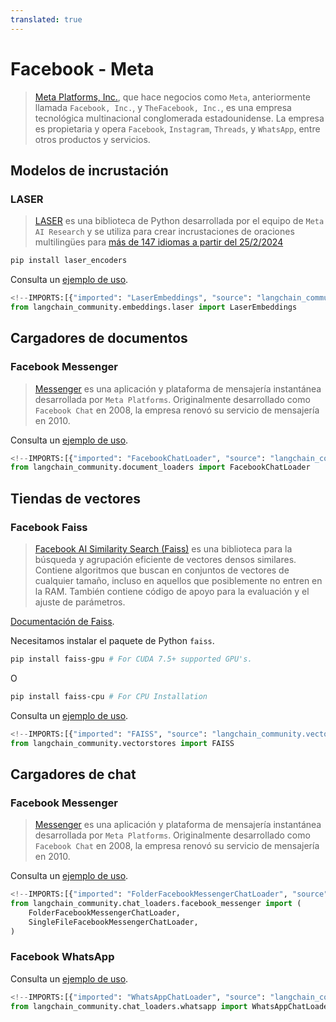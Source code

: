 ```yaml
---
translated: true
---
```


# Facebook - Meta

>[Meta Platforms, Inc.](https://www.facebook.com/), que hace negocios como `Meta`, anteriormente
> llamada `Facebook, Inc.`, y `TheFacebook, Inc.`, es una empresa tecnológica multinacional
> conglomerada estadounidense. La empresa es propietaria y opera `Facebook`, `Instagram`, `Threads`,
> y `WhatsApp`, entre otros productos y servicios.

## Modelos de incrustación

### LASER

>[LASER](https://github.com/facebookresearch/LASER) es una biblioteca de Python desarrollada por
> el equipo de `Meta AI Research` y se utiliza para
> crear incrustaciones de oraciones multilingües para
> [más de 147 idiomas a partir del 25/2/2024](https://github.com/facebookresearch/flores/blob/main/flores200/README.md#languages-in-flores-200)

```bash
pip install laser_encoders
```

Consulta un [ejemplo de uso](/docs/integrations/text_embedding/laser).

```python
<!--IMPORTS:[{"imported": "LaserEmbeddings", "source": "langchain_community.embeddings.laser", "docs": "https://api.python.langchain.com/en/latest/embeddings/langchain_community.embeddings.laser.LaserEmbeddings.html", "title": "Facebook - Meta"}]-->
from langchain_community.embeddings.laser import LaserEmbeddings
```

## Cargadores de documentos

### Facebook Messenger

>[Messenger](https://en.wikipedia.org/wiki/Messenger_(software)) es una aplicación y plataforma de mensajería instantánea
> desarrollada por `Meta Platforms`. Originalmente desarrollado como `Facebook Chat` en 2008, la empresa renovó su
> servicio de mensajería en 2010.

Consulta un [ejemplo de uso](/docs/integrations/document_loaders/facebook_chat).

```python
<!--IMPORTS:[{"imported": "FacebookChatLoader", "source": "langchain_community.document_loaders", "docs": "https://api.python.langchain.com/en/latest/document_loaders/langchain_community.document_loaders.facebook_chat.FacebookChatLoader.html", "title": "Facebook - Meta"}]-->
from langchain_community.document_loaders import FacebookChatLoader
```

## Tiendas de vectores

### Facebook Faiss

>[Facebook AI Similarity Search (Faiss)](https://engineering.fb.com/2017/03/29/data-infrastructure/faiss-a-library-for-efficient-similarity-search/)
> es una biblioteca para la búsqueda y agrupación eficiente de vectores densos similares. Contiene algoritmos que
> buscan en conjuntos de vectores de cualquier tamaño, incluso en aquellos que posiblemente no entren en la RAM. También contiene código de apoyo
> para la evaluación y el ajuste de parámetros.

[Documentación de Faiss](https://faiss.ai/).

Necesitamos instalar el paquete de Python `faiss`.

```bash
pip install faiss-gpu # For CUDA 7.5+ supported GPU's.
```

O

```bash
pip install faiss-cpu # For CPU Installation
```

Consulta un [ejemplo de uso](/docs/integrations/vectorstores/faiss).

```python
<!--IMPORTS:[{"imported": "FAISS", "source": "langchain_community.vectorstores", "docs": "https://api.python.langchain.com/en/latest/vectorstores/langchain_community.vectorstores.faiss.FAISS.html", "title": "Facebook - Meta"}]-->
from langchain_community.vectorstores import FAISS
```

## Cargadores de chat

### Facebook Messenger

>[Messenger](https://en.wikipedia.org/wiki/Messenger_(software)) es una aplicación y plataforma de mensajería instantánea
> desarrollada por `Meta Platforms`. Originalmente desarrollado como `Facebook Chat` en 2008, la empresa renovó su
> servicio de mensajería en 2010.

Consulta un [ejemplo de uso](/docs/integrations/chat_loaders/facebook).

```python
<!--IMPORTS:[{"imported": "FolderFacebookMessengerChatLoader", "source": "langchain_community.chat_loaders.facebook_messenger", "docs": "https://api.python.langchain.com/en/latest/chat_loaders/langchain_community.chat_loaders.facebook_messenger.FolderFacebookMessengerChatLoader.html", "title": "Facebook - Meta"}, {"imported": "SingleFileFacebookMessengerChatLoader", "source": "langchain_community.chat_loaders.facebook_messenger", "docs": "https://api.python.langchain.com/en/latest/chat_loaders/langchain_community.chat_loaders.facebook_messenger.SingleFileFacebookMessengerChatLoader.html", "title": "Facebook - Meta"}]-->
from langchain_community.chat_loaders.facebook_messenger import (
    FolderFacebookMessengerChatLoader,
    SingleFileFacebookMessengerChatLoader,
)
```

### Facebook WhatsApp

Consulta un [ejemplo de uso](/docs/integrations/chat_loaders/whatsapp).

```python
<!--IMPORTS:[{"imported": "WhatsAppChatLoader", "source": "langchain_community.chat_loaders.whatsapp", "docs": "https://api.python.langchain.com/en/latest/chat_loaders/langchain_community.chat_loaders.whatsapp.WhatsAppChatLoader.html", "title": "Facebook - Meta"}]-->
from langchain_community.chat_loaders.whatsapp import WhatsAppChatLoader
```
